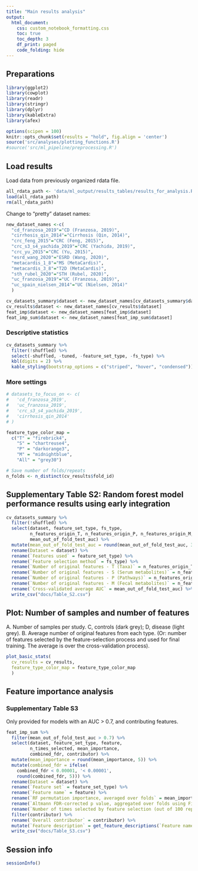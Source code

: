 ```yaml
---
title: "Main results analysis"
output:
  html_document:
    css: custom_notebook_formatting.css
    toc: true
    toc_depth: 3
    df_print: paged
    code_folding: hide
---
```


## Preparations

```r
library(ggplot2)
library(cowplot)
library(readr)
library(stringr)
library(dplyr)
library(kableExtra)
library(afex)

options(scipen = 100)
knitr::opts_chunk$set(results = "hold", fig.align = 'center')
source('src/analyses/plotting_functions.R')
#source('src/ml_pipeline/preprocessing.R')
```

## Load results

Load data from previously organized rdata file.

```r
all_rdata_path <- 'data/ml_output/results_tables/results_for_analysis.RData'
load(all_rdata_path)
rm(all_rdata_path)
```

Change to "pretty" dataset names:

```r
new_dataset_names <-c(
  "cd_franzosa_2019"="CD (Franzosa, 2019)",
  "cirrhosis_qin_2014"="Cirrhosis (Qin, 2014)",
  "crc_feng_2015"="CRC (Feng, 2015)",
  "crc_s3_s4_yachida_2019"="CRC (Yachida, 2019)",
  "crc_yu_2015"="CRC (Yu, 2015)",
  "esrd_wang_2020"="ESRD (Wang, 2020)",
  "metacardis_1_8"="MS (MetaCardis)",
  "metacardis_3_8"="T2D (MetaCardis)",
  "sth_rubel_2020"="STH (Rubel, 2020)",
  "uc_franzosa_2019"="UC (Franzosa, 2019)",
  "uc_spain_nielsen_2014"="UC (Nielsen, 2014)"
  )

cv_datasets_summary$dataset <- new_dataset_names[cv_datasets_summary$dataset]
cv_results$dataset <- new_dataset_names[cv_results$dataset]
feat_imp$dataset <- new_dataset_names[feat_imp$dataset]
feat_imp_sum$dataset <- new_dataset_names[feat_imp_sum$dataset]
```


### Descriptive statistics

```r
cv_datasets_summary %>% 
  filter(!shuffled) %>%
  select(-shuffled, -tuned, -feature_set_type, -fs_type) %>%
  kbl(digits = 2) %>%
  kable_styling(bootstrap_options = c("striped", "hover", "condensed")) 
```

### More settings

```r
# datasets_to_focus_on <- c(
#   'cd_franzosa_2019',
#   'uc_franzosa_2019',
#   'crc_s3_s4_yachida_2019',
#   'cirrhosis_qin_2014'
# )
```

```r
feature_type_color_map = 
  c("T" = "firebrick4", 
    "S" = "chartreuse4", 
    "P" = "darkorange3", 
    "M" = "midnightblue", 
    "All" = "grey30")

# Save number of folds/repeats
n_folds <- n_distinct(cv_results$fold_id)
```

## Supplementary Table S2: Random forest model performance results using early integration

```r
cv_datasets_summary %>%
  filter(!shuffled) %>%
  select(dataset, feature_set_type, fs_type, 
         n_features_origin_T, n_features_origin_P, n_features_origin_M, n_features_origin_S,
         mean_out_of_fold_test_auc) %>%
  mutate(mean_out_of_fold_test_auc = round(mean_out_of_fold_test_auc, 3)) %>%
  rename(Dataset = dataset) %>%
  rename(`Features used` = feature_set_type) %>%
  rename(`Feature selection method` = fs_type) %>%
  rename(`Number of original features - T (Taxa)` = n_features_origin_T) %>%
  rename(`Number of original features - S (Serum metabolites)` = n_features_origin_S) %>%
  rename(`Number of original features - P (Pathways)` = n_features_origin_P) %>%
  rename(`Number of original features - M (Fecal metabolites)` = n_features_origin_M) %>%
  rename(`Cross-validated average AUC` = mean_out_of_fold_test_auc) %>%
  write_csv("docs/Table_S2.csv")
```

## Plot: Number of samples and number of features

A. Number of samples per study. C, controls (dark grey); D, disease (light grey). 
B. Average number of original features from each type. 
(Or: number of features selected by the feature-selection process and used for final training. The average is over the cross-validation process).

```r
plot_basic_stats(
  cv_results = cv_results, 
  feature_type_color_map = feature_type_color_map
  )
```

## Feature importance analysis

### Supplementary Table S3

Only provided for models with an AUC > 0.7, and contributing features.

```r
feat_imp_sum %>%
  filter(mean_out_of_fold_test_auc > 0.7) %>%
  select(dataset, feature_set_type, feature, 
         n_times_selected, mean_importance, 
         combined_fdr, contributor) %>%
  mutate(mean_importance = round(mean_importance, 5)) %>%
  mutate(combined_fdr = ifelse(
    combined_fdr < 0.00001, '< 0.00001', 
    round(combined_fdr, 5))) %>%
  rename(Dataset = dataset) %>%
  rename(`Feature set` = feature_set_type) %>%
  rename(`Feature name` = feature) %>%
  rename(`RF permutation importance, averaged over folds` = mean_importance) %>%
  rename(`Altmann FDR-corrected p value, aggregated over folds using Fisher's method` = combined_fdr) %>%
  rename(`Number of times selected by feature selection (out of 100 repeats/folds)` = n_times_selected) %>%
  filter(contributor) %>%
  rename(`Overall contributor` = contributor) %>%
  mutate(`Feature description` = get_feature_descriptions(`Feature name`)) %>%
  write_csv("docs/Table_S3.csv")
```

## Session info

```r
sessionInfo()
```